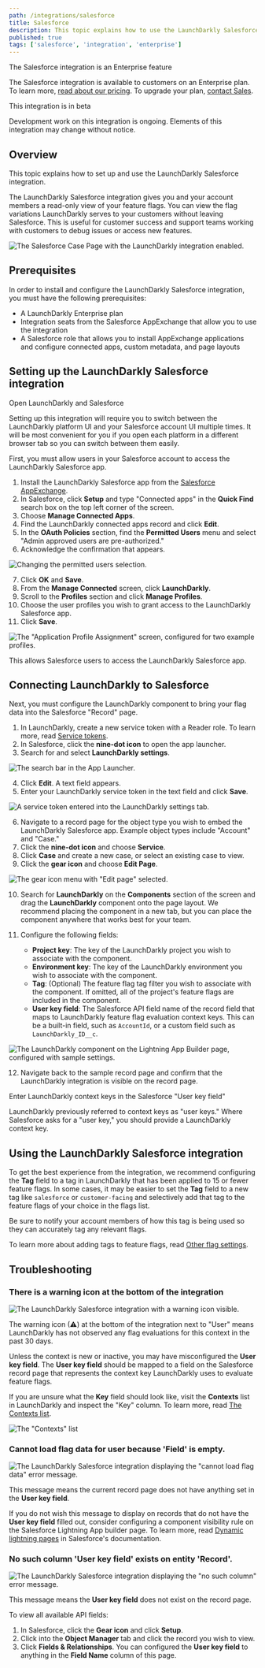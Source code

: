 ```yaml
---
path: /integrations/salesforce
title: Salesforce
description: This topic explains how to use the LaunchDarkly Salesforce integration.
published: true
tags: ['salesforce', 'integration', 'enterprise']
---
```


<Callout intent="primary">
<CalloutTitle>The Salesforce integration is an Enterprise feature</CalloutTitle>
<CalloutDescription>

The Salesforce integration is available to customers on an Enterprise plan. To learn more, [read about our pricing](https://launchdarkly.com/pricing/). To upgrade your plan, [contact Sales](https://launchdarkly.com/contact-sales/).

</CalloutDescription>
</Callout>

<Callout intent="info">
<CalloutTitle>This integration is in beta</CalloutTitle>
<CalloutDescription>

Development work on this integration is ongoing. Elements of this integration may change without notice.

</CalloutDescription>
</Callout>

## Overview

This topic explains how to set up and use the LaunchDarkly Salesforce integration.

The LaunchDarkly Salesforce integration gives you and your account members a read-only view of your feature flags. You can view the flag variations LaunchDarkly serves to your customers without leaving Salesforce. This is useful for customer success and support teams working with customers to debug issues or access new features.

![The Salesforce Case Page with the LaunchDarkly integration enabled.](salesforce-installation-complete.png)

## Prerequisites

In order to install and configure the LaunchDarkly Salesforce integration, you must have the following prerequisites:

* A LaunchDarkly Enterprise plan
* Integration seats from the Salesforce AppExchange that allow you to use the integration
* A Salesforce role that allows you to install AppExchange applications and configure connected apps, custom metadata, and page layouts

## Setting up the LaunchDarkly Salesforce integration

<Callout intent="info">
<CalloutTitle>Open LaunchDarkly and Salesforce</CalloutTitle>
<CalloutDescription>

Setting up this integration will require you to switch between the LaunchDarkly platform UI and your Salesforce account UI multiple times. It will be most convenient for you if you open each platform in a different browser tab so you can switch between them easily.

</CalloutDescription>
</Callout>

First, you must allow users in your Salesforce account to access the LaunchDarkly Salesforce app.

<!-- TODO: update link once we are published -->
1. Install the LaunchDarkly Salesforce app from the [Salesforce AppExchange](https://appexchange.salesforce.com).
2. In Salesforce, click **Setup** and type "Connected apps" in the **Quick Find** search box on the top left corner of the screen.
3. Choose **Manage Connected Apps**.
4. Find the LaunchDarkly connected apps record and click **Edit**.
5. In the **OAuth Policies** section, find the **Permitted Users** menu and select "Admin approved users are pre-authorized."
6. Acknowledge the confirmation that appears.

![Changing the permitted users selection.](salesforce-oauth-policies.png)

7. Click **OK** and **Save**.
8. From the **Manage Connected** screen, click **LaunchDarkly**.
9. Scroll to the **Profiles** section and click **Manage Profiles**.
10. Choose the user profiles you wish to grant access to the LaunchDarkly Salesforce app.
11. Click **Save**.

![The "Application Profile Assignment" screen, configured for two example profiles.](salesforce-profile-assignment.png)

This allows Salesforce users to access the LaunchDarkly Salesforce app.

## Connecting LaunchDarkly to Salesforce

Next, you must configure the LaunchDarkly component to bring your flag data into the Salesforce "Record" page.

1. In LaunchDarkly, create a new service token with a Reader role. To learn more, read [Service tokens](/home/account-security/api-access-tokens#service-tokens).
2. In Salesforce, click the **nine-dot icon** to open the app launcher.
3. Search for and select **LaunchDarkly settings**.

![The search bar in the App Launcher.](salesforce-search-launchdarkly-settings.png)

4. Click **Edit**. A text field appears.
5. Enter your LaunchDarkly service token in the text field and click **Save**.

![A service token entered into the LaunchDarkly settings tab.](salesforce-launchdarkly-settings.png)


6. Navigate to a record page for the object type you wish to embed the LaunchDarkly Salesforce app. Example object types include "Account" and "Case."
7. Click the **nine-dot icon** and choose **Service**.
8. Click **Case** and create a new case, or select an existing case to view.
9. Click the **gear icon** and choose **Edit Page**.

![The gear icon menu with "Edit page" selected.](salesforce-edit-page.png)

10. Search for **LaunchDarkly** on the **Components** section of the screen and drag the **LaunchDarkly** component onto the page layout. We recommend placing the component in a new tab, but you can place the component anywhere that works best for your team.

11. Configure the following fields:

    * **Project key**: The key of the LaunchDarkly project you wish to associate with the component.
    * **Environment key**: The key of the LaunchDarkly environment you wish to associate with the component.
    * **Tag**: (Optional) The feature flag tag filter you wish to associate with the component. If omitted, all of the project's feature flags are included in the component.
    * **User key field**: The Salesforce API field name of the record field that maps to LaunchDarkly feature flag evaluation context keys. This can be a built-in field, such as `AccountId`, or a custom field such as `LaunchDarkly_ID__c`.

![The LaunchDarkly component on the Lightning App Builder page, configured with sample settings.](salesforce-component-settings.png)

12. Navigate back to the sample record page and confirm that the LaunchDarkly integration is visible on the record page.

<Callout intent="warning">
<CalloutTitle>Enter LaunchDarkly context keys in the Salesforce "User key field"</CalloutTitle>
<CalloutDescription>

LaunchDarkly previously referred to context keys as "user keys." Where Salesforce asks for a "user key," you should provide a LaunchDarkly context key.

</CalloutDescription>
</Callout>

## Using the LaunchDarkly Salesforce integration

To get the best experience from the integration, we recommend configuring the **Tag** field to a tag in LaunchDarkly that has been applied to 15 or fewer feature flags. In some cases, it may be easier to set the **Tag** field to a new tag like `salesforce` or `customer-facing` and selectively add that tag to the feature flags of your choice in the flags list.

Be sure to notify your account members of how this tag is being used so they can accurately tag any relevant flags.

To learn more about adding tags to feature flags, read [Other flag settings](/home/managing-flags/flag-settings).

## Troubleshooting

### There is a warning icon at the bottom of the integration

![The LaunchDarkly Salesforce integration with a warning icon visible.](salesforce-integration-with-warning-icon-visible.png)

The warning icon (&#9888;) at the bottom of the integration next to "User" means LaunchDarkly has not observed any flag evaluations for this context in the past 30 days.

Unless the context is new or inactive, you may have misconfigured the **User key field**. The **User key field** should be mapped to a field on the Salesforce record page that represents the context key LaunchDarkly uses to evaluate feature flags.

If you are unsure what the **Key** field should look like, visit the **Contexts** list in LaunchDarkly and inspect the "Key" column. To learn more, read [The Contexts list](/home/contexts/contexts-list).

![The "Contexts" list](contexts-list.png)

### Cannot load flag data for user because 'Field' is empty.

![The LaunchDarkly Salesforce integration displaying the "cannot load flag data" error message.](salesforce-cannot-load-flag-data-error.png)

This message means the current record page does not have anything set in the **User key field**.

If you do not wish this message to display on records that do not have the **User key field** filled out, consider configuring a component visibility rule on the Salesforce Lightning App builder page. To learn more, read [Dynamic lightning pages](https://help.salesforce.com/articleView?id=lightning_page_components_visibility.htm) in Salesforce's documentation.

### No such column 'User key field' exists on entity 'Record'.

![The LaunchDarkly Salesforce integration displaying the "no such column" error message.](salesforce-no-such-column-error.png)

This message means the **User key field** does not exist on the record page.

To view all available API fields:

1. In Salesforce, click the **Gear icon** and click **Setup**.
2. Click into the **Object Manager** tab and click the record you wish to view.
3. Click **Fields & Relationships**. You can configured the **User key field** to anything in the **Field Name** column of this page.
